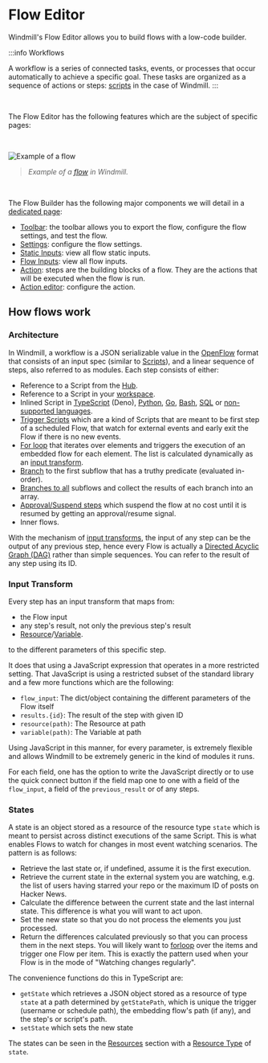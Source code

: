 
# Flow Editor

Windmill's Flow Editor allows you to build flows with a low-code builder.

:::info Workflows

A workflow is a series of connected tasks, events, or processes that occur automatically to achieve a specific goal. These tasks are organized as a sequence of actions or steps: [scripts](../getting_started/0_scripts_quickstart/1_typescript_quickstart/index.mdx) in the case of Windmill.
:::

<div class="grid grid-cols-2 gap-6 mb-4">
	<DocCard
		color="teal"
		title="Flows Quickstart"
		description="4-minute presentation of our Flow editor."
		href="/docs/getting_started/flows_quickstart"
		Icon={Timer}
	/>
	<DocCard
		color="teal"
		title="CLI and Local Development"
		description="Create scripts and flows without low-code builders."
		href="/docs/cli_local_dev"
		Icon={TerminalSquare}
	/>
</div>

<br />

The Flow Editor has the following features which are the subject of specific pages:

<div class="grid grid-cols-2 gap-6 mb-4">
	<DocCard
		color="teal"
		title="Triggering Flows"
		description="Trigger flows on-demand, by schedule or on external events."
		href="/docs/getting_started/trigger_flows"
	/>
	<DocCard
		color="teal"
		title="Flow Editor Components"
		description="Details on the flow editor's major components."
		href="/docs/flows/editor_components"
	/>
	<DocCard
		color="teal"
		title="Error Handling in Flows"
		description="There are three ways to handle errors in Windmill flows."
		href="/docs/flows/error_handling"
	/>
	<DocCard
		color="teal"
		title="Branches"
		description="Split the execution of the flow based on a condition."
		href="/docs/flows/flow_branches"
	/>
	<DocCard
		color="teal"
		title="For loops"
		description="Iterate a series of tasks."
		href="/docs/flows/flow_loops"
	/>
	<DocCard
		color="teal"
		title="Error Handler"
		description="Configure a script to handle errors."
		href="/docs/flows/flow_error_handler"
	/>
	<DocCard
		color="teal"
		title="Trigger Scripts"
		description="Trigger flows upon a given event with a dedicated trigger script."
		href="/docs/flows/flow_trigger"
	/>
	<DocCard
		color="teal"
		title="Retries"
		description="Re-try a step in case of error."
		href="/docs/flows/retries"
	/>
	<DocCard
		color="teal"
		title="Concurrency Limits"
		description="The Concurrency Limit feature allows you to define concurrency limits for scripts and inline scripts within flows."
		href="/docs/flows/concurrency_limit"
	/>
	<DocCard
		color="teal"
		title="Cache for Steps"
		description="Re-use a step's previous results."
		href="/docs/flows/cache"
	/>
	<DocCard
		color="teal"
		title="Step Mocking"
		description="When a step is mocked, it will immediately return the mocked value without performing any computation."
		href="/docs/flows/step_mocking"
	/>
	<DocCard
		color="teal"
		title="Early Stop / Break"
		description="Suspend executions within a flow for a specified time."
		href="/docs/flows/sleep"
	/>
	<DocCard
		color="teal"
		title="Approval Steps in Flows"
		description="Suspend a flow until specific event(s) are received, such as approvals or cancellations."
		href="/docs/flows/flow_approval"
	/>
	<DocCard
		color="teal"
		title="Sleep / Delays in Flows"
		description="Stop early a flow based on a step's result."
		href="/docs/flows/early_stop"
	/>
</div>

<br />

![Example of a flow](../assets/flows/flow_example.png)

> _Example of a [flow](https://hub.windmill.dev/flows/38/automatically-populate-crm-contact-details-from-simple-email) in Windmill._

<br />

The Flow Builder has the following major components we will detail in a [dedicated page](3_editor_components.mdx):

- [Toolbar](./3_editor_components.mdx#toolbar): the toolbar allows you to export the flow, configure the flow settings, and test the flow.
- [Settings](./3_editor_components.mdx#settings): configure the flow settings.
- [Static Inputs](./3_editor_components.mdx#static-inputs): view all flow static inputs.
- [Flow Inputs](./3_editor_components.mdx#flow-inputs): view all flow inputs.
- [Action](./3_editor_components.mdx#flow-actions): steps are the building blocks of a flow. They are the actions that will be executed when the flow is run.
- [Action editor](./3_editor_components.mdx#action-editor): configure the action.

## How flows work

### Architecture

In Windmill, a workflow is a JSON serializable value in the [OpenFlow](../openflow/index.md) format that consists of an input spec (similar to [Scripts](../getting_started/0_scripts_quickstart/index.mdx)), and a linear sequence of steps, also referred to as modules. Each step consists of either:

- Reference to a Script from the [Hub](https://hub.windmill.dev/).
- Reference to a Script in your [workspace](../core_concepts/16_roles_and_permissions/index.mdx#workspace).
- Inlined Script in [TypeScript](../getting_started/0_scripts_quickstart/1_typescript_quickstart/index.mdx) (Deno), [Python](../getting_started/0_scripts_quickstart/2_python_quickstart/index.mdx), [Go](../getting_started/0_scripts_quickstart/3_go_quickstart/index.mdx), [Bash](../getting_started/0_scripts_quickstart/3_go_quickstart/index.mdx), [SQL](../getting_started/0_scripts_quickstart/5_sql_quickstart/index.mdx) or [non-supported languages](../advanced/7_docker/index.md).
- [Trigger Scripts](./10_flow_trigger.md) which are a kind of Scripts that are meant to be first step of a scheduled Flow, that watch for external events and early exit the Flow if there is no new events.
- [For loop](./12_flow_loops.md) that iterates over elements and triggers the execution of an embedded flow for each element. The list is calculated dynamically as an [input transform](#input-transform).
- [Branch](./13_flow_branches.md#branch-one) to the first subflow that has a truthy predicate (evaluated in-order).
- [Branches to all](./13_flow_branches.md#branch-all) subflows and collect the results of each branch into an array.
- [Approval/Suspend steps](./11_flow_approval.md) which suspend the flow at no cost until it is resumed by getting an approval/resume signal.
- Inner flows.

With the mechanism of [input transforms](#input-transform), the input of any step can be the output of any previous step, hence every Flow is actually a [Directed Acyclic Graph (DAG)](https://en.wikipedia.org/wiki/Directed_acyclic_graph) rather than simple sequences. You can refer to the result of any step using its ID.

### Input Transform

Every step has an input transform that maps from:

- the Flow input
- any step's result, not only the previous step's result
- [Resource](../core_concepts/3_resources_and_types/index.mdx)/[Variable](../core_concepts/2_variables_and_secrets/index.mdx).

to the different parameters of this specific step.

It does that using a JavaScript expression that operates in a more restricted
setting. That JavaScript is using a restricted subset of the standard library
and a few more functions which are the following:

- `flow_input`: The dict/object containing the different parameters of the Flow
  itself
- `results.{id}`: The result of the step with given ID
- `resource(path)`: The Resource at path
- `variable(path)`: The Variable at path

Using JavaScript in this manner, for every parameter, is extremely flexible and
allows Windmill to be extremely generic in the kind of modules it runs.

For each field, one has the option to write the JavaScript directly or to use
the quick connect button if the field map one to one with a field of the
`flow_input`, a field of the `previous_result` or of any steps.

### States

A state is an object stored as a resource of the resource type `state` which is meant to persist across distinct
executions of the same Script. This is what enables Flows to watch for changes
in most event watching scenarios. The pattern is as follows:

- Retrieve the last state or, if undefined, assume it is the first
  execution.
- Retrieve the current state in the external system you are watching, e.g. the
  list of users having starred your repo or the maximum ID of posts on Hacker
  News.
- Calculate the difference between the current state and the last internal
  state. This difference is what you will want to act upon.
- Set the new state so that you do not process the
  elements you just processed.
- Return the differences calculated previously so that you can process them in
  the next steps. You will likely want to [forloop](./12_flow_loops.md) over the items and trigger
  one Flow per item. This is exactly the pattern used when your Flow is in the
  mode of "Watching changes regularly".

The convenience functions do this in TypeScript are:

- `getState` which retrieves a JSON object stored as a resource of type `state` at a path determined by `getStatePath`, which is unique the trigger (username or schedule path), the embedding flow's path (if any), and the step's or script's path.
- `setState` which sets the new state

The states can be seen in the [Resources](../core_concepts/3_resources_and_types/index.mdx) section with a
[Resource Type](../core_concepts/3_resources_and_types/index.mdx#create-a-resource-type) of `state`.
